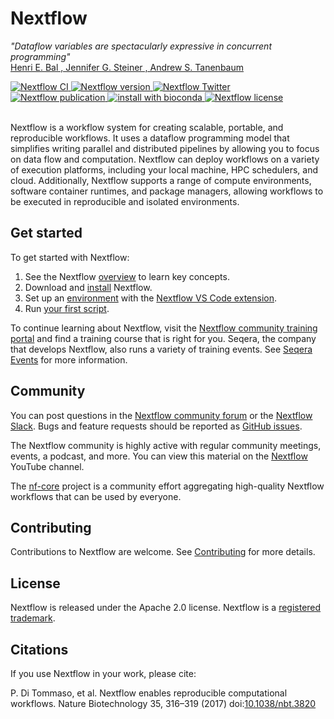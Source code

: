 
# Nextflow

*"Dataflow variables are spectacularly expressive in concurrent programming"*
<br />[Henri E. Bal , Jennifer G. Steiner , Andrew S. Tanenbaum](https://dl.acm.org/doi/abs/10.1145/72551.72552)

<div style={{ display: "flex", flexWrap: "wrap", gap: "8px", alignItems: "center" }}>
    <a href="https://github.com/nextflow-io/nextflow/actions/workflows/build.yml?query=branch%3Amaster+event%3Apush">
        <img src="https://github.com/nextflow-io/nextflow/workflows/Nextflow%20CI/badge.svg" alt="Nextflow CI" />
    </a>
    <a href="https://github.com/nextflow-io/nextflow/releases/latest">
        <img src="https://img.shields.io/github/release/nextflow-io/nextflow.svg?colorB=58bd9f&style=popout" alt="Nextflow version" />
    </a>
    <a href="https://twitter.com/nextflowio">
        <img src="https://img.shields.io/twitter/url/https/nextflowio.svg?colorB=58bd9f&&label=%40nextflow&style=popout" alt="Nextflow Twitter" />
    </a>
    <a href="https://www.nature.com/articles/nbt.3820">
        <img src="https://img.shields.io/badge/Published-Nature%20Biotechnology-26af64.svg?colorB=58bd9f&style=popout" alt="Nextflow publication" />
    </a>
    <a href="http://bioconda.github.io/recipes/nextflow/README.html">
        <img src="https://img.shields.io/badge/install%20with-bioconda-brightgreen.svg?colorB=58bd9f&style=popout" alt="install with bioconda" />
    </a>
    <a href="https://github.com/nextflow-io/nextflow/blob/master/COPYING">
        <img src="https://img.shields.io/github/license/nextflow-io/nextflow.svg?colorB=58bd9f&style=popout" alt="Nextflow license" />
    </a>
</div>

<br />

Nextflow is a workflow system for creating scalable, portable, and reproducible workflows. It uses a dataflow programming model that simplifies writing parallel and distributed pipelines by allowing you to focus on data flow and computation. Nextflow can deploy workflows on a variety of execution platforms, including your local machine, HPC schedulers, and cloud. Additionally, Nextflow supports a range of compute environments, software container runtimes, and package managers, allowing workflows to be executed in reproducible and isolated environments.

## Get started

To get started with Nextflow:

1. See the Nextflow [overview][overview-page] to learn key concepts.
2. Download and [install][install-page] Nextflow.
3. Set up an [environment][devenv-page] with the [Nextflow VS Code extension][devenv-nextflow].
4. Run [your first script][your-first-script].

To continue learning about Nextflow, visit the [Nextflow community training portal](https://training.nextflow.io/latest/) and find a training course that is right for you. Seqera, the company that develops Nextflow, also runs a variety of training events. See [Seqera Events](https://seqera.io/events/) for more information.

## Community

You can post questions in the [Nextflow community forum](https://community.seqera.io) or the [Nextflow Slack](https://www.nextflow.io/slack-invite.html). Bugs and feature requests should be reported as [GitHub issues](https://github.com/nextflow-io/nextflow/issues/new/choose).

The Nextflow community is highly active with regular community meetings, events, a podcast, and more. You can view this material on the [Nextflow](https://www.youtube.com/@Nextflow) YouTube channel.

The [nf-core](https://nf-co.re/) project is a community effort aggregating high-quality Nextflow workflows that can be used by everyone.

## Contributing

Contributions to Nextflow are welcome. See [Contributing][contributing-page] for more details.

## License

Nextflow is released under the Apache 2.0 license. Nextflow is a [registered trademark](https://github.com/nextflow-io/trademark).

## Citations

If you use Nextflow in your work, please cite:

P. Di Tommaso, et al. Nextflow enables reproducible computational workflows. Nature Biotechnology 35, 316–319 (2017) doi:[10.1038/nbt.3820](http://www.nature.com/nbt/journal/v35/n4/full/nbt.3820.html)

[contributing-page]: /nextflow_docs/nextflow_repo/docs/developer/overview.mdx
[overview-page]: /nextflow_docs/nextflow_repo/docs/overview.mdx
[install-page]: /nextflow_docs/nextflow_repo/docs/install.mdx
[devenv-page]: /nextflow_docs/nextflow_repo/docs/developer-env.mdx
[devenv-nextflow]: /nextflow_docs/nextflow_repo/docs/developer-env.mdx#nextflow
[your-first-script]: /nextflow_docs/nextflow_repo/docs/your-first-script.mdx
